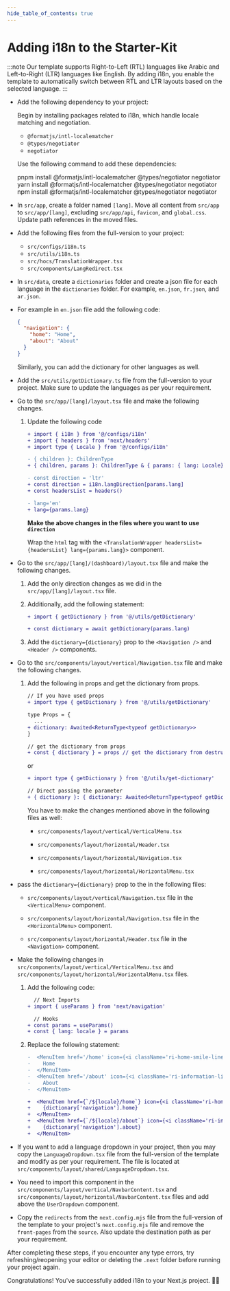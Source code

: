 ```yaml
---
hide_table_of_contents: true
---
```



# Adding i18n to the Starter-Kit

:::note
Our template supports Right-to-Left (RTL) languages like Arabic and Left-to-Right (LTR) languages like English. By adding i18n, you enable the template to automatically switch between RTL and LTR layouts based on the selected language.
:::

- Add the following dependency to your project:

  Begin by installing packages related to i18n, which handle locale matching and negotiation. 

  - `@formatjs/intl-localematcher`
  - `@types/negotiator`
  - `negotiator`

  Use the following command to add these dependencies:

  <Tabs>
    <TabItem value="pnpm">
      <CodeBlock language='bash'>pnpm install @formatjs/intl-localematcher @types/negotiator negotiator</CodeBlock>
    </TabItem>
    <TabItem value="yarn">
      <CodeBlock language='bash'>yarn install @formatjs/intl-localematcher @types/negotiator negotiator</CodeBlock>
    </TabItem>
    <TabItem value="npm">
      <CodeBlock language='bash'>npm install @formatjs/intl-localematcher @types/negotiator negotiator</CodeBlock>
    </TabItem>
  </Tabs>

- In `src/app`, create a folder named `[lang]`. Move all content from `src/app` to `src/app/[lang]`, excluding `src/app/api`, `favicon`, and `global.css`. Update path references in the moved files.

- Add the following files from the full-version to your project:

  - `src/configs/i18n.ts`
  - `src/utils/i18n.ts`
  - `src/hocs/TranslationWrapper.tsx`
  - `src/components/LangRedirect.tsx`
  
- In `src/data`, create a `dictionaries` folder and create a json file for each language in the `dictionaries` folder. For example, `en.json`, `fr.json`, and `ar.json`.
- For example in `en.json` file add the following code:

    ```json
    {
      "navigation": {
        "home": "Home",
        "about": "About"
      }
    }
    ```
    Similarly, you can add the dictionary for other languages as well.
- Add the `src/utils/getDictionary.ts` file from the full-version to your project. Make sure to update the languages as per your requirement.

- Go to the `src/app/[lang]/layout.tsx` file and make the following changes.

  1. Update the following code
      ```diff
      + import { i18n } from '@/configs/i18n'
      + import { headers } from 'next/headers'
      + import type { Locale } from '@/configs/i18n'

      - { children }: ChildrenType
      + { children, params }: ChildrenType & { params: { lang: Locale} }

      - const direction = 'ltr'
      + const direction = i18n.langDirection[params.lang]  
      + const headersList = headers()

      - lang='en'
      + lang={params.lang}
      ```

      **Make the above changes in the files where you want to use `direction`**

      Wrap the `html` tag with the `<TranslationWrapper headersList={headersList} lang={params.lang}>` component.

- Go to the `src/app/[lang]/(dashboard)/layout.tsx` file and make the following changes.

  1. Add the only direction changes as we did in the `src/app/[lang]/layout.tsx` file.
  2. Additionally, add the following statement:

      ```diff
      + import { getDictionary } from '@/utils/getDictionary'

      + const dictionary = await getDictionary(params.lang)
      ```
  3. Add the `dictionary={dictionary}` prop to the `<Navigation />` and `<Header />` components.

- Go to the `src/components/layout/vertical/Navigation.tsx` file and make the following changes.

  1. Add the following in props and get the dictionary from props.

      ```diff
      // If you have used props
      + import type { getDictionary } from '@/utils/getDictionary'

      type Props = {
        ...
      + dictionary: Awaited<ReturnType<typeof getDictionary>>
      }

      // get the dictionary from props
      + const { dictionary } = props // get the dictionary from destructuring props
      ```
      or
      ```diff
      + import type { getDictionary } from '@/utils/get-dictionary'

      // Direct passing the parameter
      + { dictionary }: { dictionary: Awaited<ReturnType<typeof getDictionary>> }
      ```
      You have to make the changes mentioned above in the following files as well:

      - `src/components/layout/vertical/VerticalMenu.tsx`

      - `src/components/layout/horizontal/Header.tsx`

      - `src/components/layout/horizontal/Navigation.tsx`

      - `src/components/layout/horizontal/HorizontalMenu.tsx`

- pass the `dictionary={dictionary}` prop to the in the following files:

  - `src/components/layout/vertical/Navigation.tsx` file in the `<VerticalMenu>` component.

  - `src/components/layout/horizontal/Navigation.tsx` file in the `<HorizontalMenu>` component.

  - `src/components/layout/horizontal/Header.tsx` file in the `<Navigation>` component.

- Make the following changes in `src/components/layout/vertical/VerticalMenu.tsx` and `src/components/layout/horizontal/HorizontalMenu.tsx` files. 

  1. Add the following code:

      ```diff
        // Next Imports
      + import { useParams } from 'next/navigation'

        // Hooks
      + const params = useParams()
      + const { lang: locale } = params
      ```

  2. Replace the following statement:

      ```diff
      -  <MenuItem href='/home' icon={<i className='ri-home-smile-line' />}>
      -    Home
      -  </MenuItem>
      -  <MenuItem href='/about' icon={<i className='ri-information-line' />}>
      -    About
      -  </MenuItem>

      +  <MenuItem href={`/${locale}/home`} icon={<i className='ri-home-smile-line' />}>
      +    {dictionary['navigation'].home}
      +  </MenuItem>
      +  <MenuItem href={`/${locale}/about`} icon={<i className='ri-information-line' />}>
      +    {dictionary['navigation'].about}
      +  </MenuItem>
      ```

- If you want to add a language dropdown in your project, then you may copy the `LanguageDropdown.tsx` file from the full-version of the template and modify as per your requirement. The file is located at `src/components/layout/shared/LanguageDropdown.tsx`.

- You need to import this component in the `src/components/layout/vertical/NavbarContent.tsx` and `src/components/layout/horizontal/NavbarContent.tsx` files and add above the `UserDropdown` component.

- Copy the `redirects` from the `next.config.mjs` file from the full-version of the template to your project's `next.config.mjs` file and remove the `front-pages` from the `source`. Also update the destination path as per your requirement.

After completing these steps, if you encounter any type errors, try refreshing/reopening your editor or deleting the `.next` folder before running your project again.

Congratulations! You've successfully added i18n to your Next.js project. 🥳🎉
